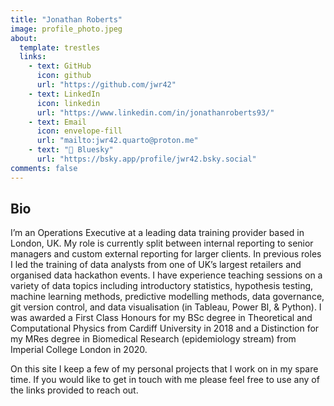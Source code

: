 ```yaml
---
title: "Jonathan Roberts"
image: profile_photo.jpeg
about:
  template: trestles
  links:
    - text: GitHub
      icon: github
      url: "https://github.com/jwr42"
    - text: LinkedIn
      icon: linkedin
      url: "https://www.linkedin.com/in/jonathanroberts93/"
    - text: Email
      icon: envelope-fill
      url: "mailto:jwr42.quarto@proton.me"
    - text: "🦋 Bluesky"
      url: "https://bsky.app/profile/jwr42.bsky.social"
comments: false
---
```


:::{#about-content}

## Bio

I'm an Operations Executive at a leading data training provider based in London, UK. My role is currently split between internal reporting to senior managers and custom external reporting for larger clients. In previous roles I led the training of data analysts from one of UK's largest retailers and organised data hackathon events. I have experience teaching sessions on a variety of data topics including introductory statistics, hypothesis testing, machine learning methods, predictive modelling methods, data governance, git version control, and data visualisation (in Tableau, Power BI, & Python). I was awarded a First Class Honours for my BSc degree in Theoretical and Computational Physics from Cardiff University in 2018 and a Distinction for my MRes degree in Biomedical Research (epidemiology stream) from Imperial College London in 2020.

On this site I keep a few of my personal projects that I work on in my spare time. If you would like to get in touch with me please feel free to use any of the links provided to reach out.

:::